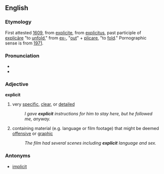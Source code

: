 ==English==
===Etymology===
First attested [[w:1609|1609]], from {{F.}} [[explicite]], from {{L.}} [[explicitus]], past participle of [[explicāre]] "to [[unfold]]," from [[ex-]], "[[out]]" + [[plicare]], "to [[fold]]." Pornographic sense is from [[w:1971|1971]].

===Pronunciation===
*{{AHD|/ĭk-splĭsĭt/}}
*{{audio|en-us-explicit.ogg|Audio (US)}}

===Adjective===
'''explicit'''
#very [[specific]], [[clear]], or [[detail]]ed
#:''I gave '''explicit''' instructions for him to stay here, but he followed me, anyway.''
#containing material (e.g. language or film footage) that might be deemed [[offensive]] or [[graphic]]
#:''The film had several scenes including '''explicit''' language and sex.''
===Antonyms===
*[[implicit]]